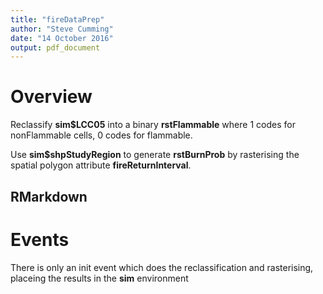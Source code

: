 ```yaml
---
title: "fireDataPrep"
author: "Steve Cumming"
date: "14 October 2016"
output: pdf_document
---
```


# Overview

Reclassify **sim$LCC05** into a binary **rstFlammable** where 1 codes for nonFlammable cells, 0 codes for flammable. 

Use **sim$shpStudyRegion** to generate **rstBurnProb** by rasterising the spatial polygon attribute **fireReturnInterval**.

## RMarkdown


# Events

There is only an init event which does the reclassification and rasterising, placeing the results in the **sim** environment


